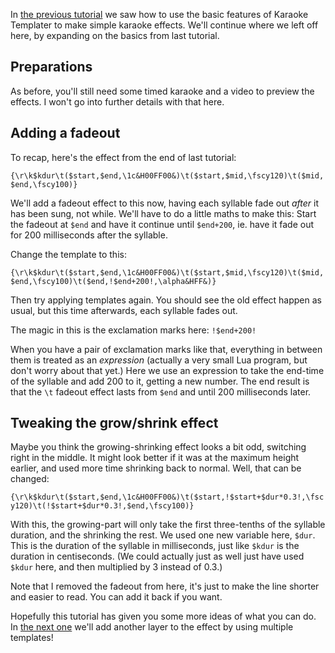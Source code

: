 In [[Karaoke Templater Tutorial 1|the previous tutorial]] we saw how to use the basic features of Karaoke Templater to make simple karaoke effects. We'll continue where we left off here, by expanding on the basics from last tutorial.

== Preparations ==
As before, you'll still need some timed karaoke and a video to preview the effects. I won't go into further details with that here.

== Adding a fadeout ==
To recap, here's the effect from the end of last tutorial:

 {\r\k$kdur\t($start,$end,\1c&H00FF00&)\t($start,$mid,\fscy120)\t($mid,$end,\fscy100)}

We'll add a fadeout effect to this now, having each syllable fade out ''after'' it has been sung, not while. We'll have to do a little maths to make this: Start the fadeout at <code>$end</code> and have it continue until <code>$end+200</code>, ie. have it fade out for 200 milliseconds after the syllable.

Change the template to this:

 {\r\k$kdur\t($start,$end,\1c&H00FF00&)\t($start,$mid,\fscy120)\t($mid,$end,\fscy100)\t($end,!$end+200!,\alpha&HFF&)}

Then try applying templates again. You should see the old effect happen as usual, but this time afterwards, each syllable fades out.

The magic in this is the exclamation marks here: <code>!$end+200!</code>

When you have a pair of exclamation marks like that, everything in between them is treated as an ''expression'' (actually a very small Lua program, but don't worry about that yet.) Here we use an expression to take the end-time of the syllable and add 200 to it, getting a new number. The end result is that the <tt>\t</tt> fadeout effect lasts from <code>$end</code> and until 200 milliseconds later.

== Tweaking the grow/shrink effect ==
Maybe you think the growing-shrinking effect looks a bit odd, switching right in the middle. It might look better if it was at the maximum height earlier, and used more time shrinking back to normal. Well, that can be changed:

 {\r\k$kdur\t($start,$end,\1c&H00FF00&)\t($start,!$start+$dur*0.3!,\fscy120)\t(!$start+$dur*0.3!,$end,\fscy100)}

With this, the growing-part will only take the first three-tenths of the syllable duration, and the shrinking the rest. We used one new variable here, <code>$dur</code>. This is the duration of the syllable in milliseconds, just like <code>$kdur</code> is the duration in centiseconds. (We could actually just as well just have used <code>$kdur</code> here, and then multiplied by 3 instead of 0.3.)

Note that I removed the fadeout from here, it's just to make the line shorter and easier to read. You can add it back if you want.

Hopefully this tutorial has given you some more ideas of what you can do. In [[Karaoke Templater Tutorial 3|the next one]] we'll add another layer to the effect by using multiple templates!